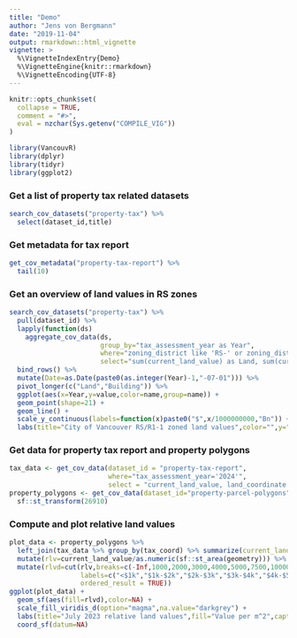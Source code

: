 ```yaml
---
title: "Demo"
author: "Jens von Bergmann" 
date: "2019-11-04"
output: rmarkdown::html_vignette
vignette: >
  %\VignetteIndexEntry{Demo}
  %\VignetteEngine{knitr::rmarkdown}
  %\VignetteEncoding{UTF-8}
---
```


```r
knitr::opts_chunk$set(
  collapse = TRUE,
  comment = "#>",
  eval = nzchar(Sys.getenv("COMPILE_VIG"))
)
```

```r
library(VancouvR)
library(dplyr)
library(tidyr)
library(ggplot2)
```


### Get a list of property tax related datasets
```r
search_cov_datasets("property-tax") %>%
  select(dataset_id,title)
```

### Get metadata for tax report
```r
get_cov_metadata("property-tax-report") %>%
  tail(10)
```

### Get an overview of land values in RS zones
```r
search_cov_datasets("property-tax") %>%
  pull(dataset_id) %>%
  lapply(function(ds)
    aggregate_cov_data(ds,
                       group_by="tax_assessment_year as Year",
                       where="zoning_district like 'RS-' or zoning_district like 'R1-1'",
                       select="sum(current_land_value) as Land, sum(current_improvement_value) as Building")) %>% 
  bind_rows() %>%
  mutate(Date=as.Date(paste0(as.integer(Year)-1,"-07-01"))) %>%
  pivot_longer(c("Land","Building")) %>%
  ggplot(aes(x=Year,y=value,color=name,group=name)) +
  geom_point(shape=21) +
  geom_line() +
  scale_y_continuous(labels=function(x)paste0("$",x/1000000000,"Bn")) +
  labs(title="City of Vancouver RS/R1-1 zoned land values",color="",y="Aggregate value (nominal)")
```


### Get data for property tax report and property polygons
```r
tax_data <- get_cov_data(dataset_id = "property-tax-report",
                         where="tax_assessment_year='2024'",
                         select = "current_land_value, land_coordinate as tax_coord")
property_polygons <- get_cov_data(dataset_id="property-parcel-polygons") %>%
  sf::st_transform(26910)
```

### Compute and plot relative land values
```r
plot_data <- property_polygons %>% 
  left_join(tax_data %>% group_by(tax_coord) %>% summarize(current_land_value=sum(current_land_value)),by="tax_coord") %>%
  mutate(rlv=current_land_value/as.numeric(sf::st_area(geometry))) %>%
  mutate(rlvd=cut(rlv,breaks=c(-Inf,1000,2000,3000,4000,5000,7500,10000,25000,50000,Inf),
                  labels=c("<$1k","$1k-$2k","$2k-$3k","$3k-$4k","$4k-$5k","$5k-$7.5k","$7.5k-$10k","$10k-$25k","$25k-$50k",">$50k"),
                  ordered_result = TRUE))
ggplot(plot_data) +
  geom_sf(aes(fill=rlvd),color=NA) +
  scale_fill_viridis_d(option="magma",na.value="darkgrey") +
  labs(title="July 2023 relative land values",fill="Value per m^2",caption="CoV Open Data") +
  coord_sf(datum=NA)
```


